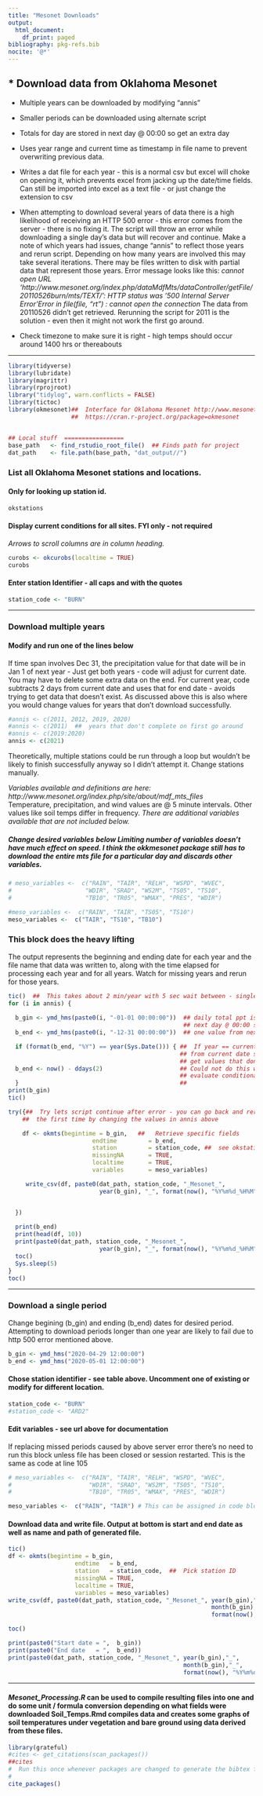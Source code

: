 ---
title: "Mesonet Downloads"
output:
  html_document:
    df_print: paged
bibliography: pkg-refs.bib
nocite: '@*'
---


## * Download data from Oklahoma Mesonet

+ Multiple years can be downloaded by modifying "annis"
+ Smaller periods can be downloaded using alternate script  

+ Totals for day are stored in next day @ 00:00 so get an extra day  

+ Uses year range and current time as timestamp in file name to prevent overwriting previous data.  

+ Writes a dat file for each year - this is a normal csv but excel will choke on opening it, which prevents excel from jacking up the date/time fields.  Can still be imported into excel as a text file - or just change the extension to csv  


+ When attempting to download several years of data there is a high likelihood of receiving an HTTP 500 error - this error comes from the server - there is no fixing it.  The script will throw an error while downloading a single day's data but will recover and continue.  Make a note of which years had issues, change "annis" to reflect those years and rerun script.  Depending on how many years are involved this may take several iterations. 
There may be files written to disk with partial data that represent those years.  Error message looks like this:  *cannot open URL 'http://www.mesonet.org/index.php/dataMdfMts/dataController/getFile/20110526burn/mts/TEXT/': HTTP status was '500 Internal Server Error'Error in file(file, "rt") : cannot open the connection*  The data from 20110526 didn't get retrieved.  Rerunning the script for 2011 is the solution - even then it might not work the first go around.

+ Check timezone to make sure it is right - high temps should occur around 1400 hrs or thereabouts  

***

```{r Libraries, message=FALSE, warning=FALSE, include=FALSE}
library(tidyverse)   
library(lubridate)   
library(magrittr)    
library(rprojroot)   
library("tidylog", warn.conflicts = FALSE)
library(tictoc)
library(okmesonet)##  Interface for Oklahoma Mesonet http://www.mesonet.org/
                  ##  https://cran.r-project.org/package=okmesonet


## Local stuff  =================
base_path   <- find_rstudio_root_file()  ## Finds path for project
dat_path    <- file.path(base_path, "dat_output//")  

```
  
### List all Oklahoma Mesonet stations and locations.  
####   Only for looking up station id.
  
```{r StationCodes, echo=TRUE, paged.print=TRUE}
okstations
```


#### Display current conditions for all sites.  FYI only - not required
*Arrows to scroll columns are in column heading.*  
```{r echo=TRUE, paged.print=TRUE}
curobs <- okcurobs(localtime = TRUE) 
curobs
```

#### Enter station Identifier - all caps and with the quotes  

```{r}
station_code <- "BURN"
```

***  

###  Download multiple years  
####  Modify and run one of the lines below
If time span involves Dec 31,  the precipitation value for that date will be in Jan 1 of next year - Just get both years - code will adjust for current date.  You may have to delete some extra data on the end.  For current year, code subtracts 2 days from current date and uses that for end date - avoids trying to get data that doesn't exist.  As discussed above this is also where you would change values for years that don't download successfully.  

```{r}
#annis <- c(2011, 2012, 2019, 2020)
#annis <- c(2011)  ##  years that don't complete on first go around
#annis <- c(2019:2020)  
annis <- c(2021)  
```

Theoretically, multiple stations could be run through a loop but wouldn't be likely to finish successfully anyway so I didn't attempt it.  Change stations manually.  

*Variables available and definitions are here:  http://www.mesonet.org/index.php/site/about/mdf_mts_files*  
Temperature, precipitation, and wind values are @ 5 minute intervals.  Other values like soil temps differ in frequency.  *There are additional variables available that are not included below.*

##### Change desired variables below  Limiting number of variables doesn't have much effect on speed.  I think the okkmesonet package still has to download the entire mts file for a particular day and discards other variables.

```{r}
# meso_variables <-  c("RAIN", "TAIR", "RELH", "WSPD", "WVEC",
#                     "WDIR", "SRAD", "WS2M", "TS05", "TS10",
#                     "TB10", "TR05", "WMAX", "PRES", "WDIR")

#meso_variables <-  c("RAIN", "TAIR", "TS05", "TS10")
meso_variables <-  c("TAIR", "TS10", "TB10")

```

### This block does the heavy lifting
The output represents the beginning and ending date for each year and the file name that data was written to, along with the time elapsed for processing each year and for all years.  Watch for missing years and rerun for those years.

```{r Multiple Years, echo=TRUE, paged.print=TRUE}
tic()  ##  This takes about 2 min/year with 5 sec wait between - single periods can be run below
for (i in annis) {
  
  b_gin <- ymd_hms(paste0(i, "-01-01 00:00:00"))  ## daily total ppt is stored in 
                                                  ## next day @ 00:00 so you may need
  b_end <- ymd_hms(paste0(i, "-12-31 00:00:00"))  ## one value from next month

  if (format(b_end, "%Y") == year(Sys.Date())) { ##  If year == current year, subtract 2 days 
                                                 ## from current date so we don't try to 
                                                 ## get values that don't exist yet
  b_end <- now() - ddays(2)                      ## Could not do this with if_else - wouldn't 
                                                 ## evaluate conditional
  }                                              ##  
print(b_gin)
tic()

try({##  Try lets script continue after error - you can go back and rerun what timed out
    ##  the first time by changing the values in annis above

    df <- okmts(begintime = b_gin,   ##   Retrieve specific fields
                        endtime         = b_end,
                        station         = station_code, ##  see okstations 
                        missingNA       = TRUE,
                        localtime       = TRUE,
                        variables       = meso_variables)

     write_csv(df, paste0(dat_path, station_code, "_Mesonet_", 
                          year(b_gin), "_", format(now(), "%Y%m%d_%H%M"), ".dat"))


  })
  
  print(b_end)
  print(head(df, 10))
  print(paste0(dat_path, station_code, "_Mesonet_", 
                          year(b_gin), "_", format(now(), "%Y%m%d_%H%M"), ".dat"))
  toc()
  Sys.sleep(5)
}
toc()
```


***

###  Download a single period  
Change begining (b_gin) and ending (b_end) dates for desired period.  Attempting to download periods longer than one year are likely to fail due to http 500 error mentioned above.   

```{r}
b_gin <- ymd_hms("2020-04-29 12:00:00")
b_end <- ymd_hms("2020-05-01 12:00:00")

```


#### Chose station identifier - see table above. Uncomment one of existing or modify for different location.  

```{r}
station_code <- "BURN"  
#station_code <- "ARD2" 

```

#### Edit variables - see url above for documentation  
If replacing missed periods caused by above server error there's no need to run this block unless file has been closed or session restarted. This is the same as code at line 105
```{r}
# meso_variables <-  c("RAIN", "TAIR", "RELH", "WSPD", "WVEC",
#                      "WDIR", "SRAD", "WS2M", "TS05", "TS10", 
#                      "TB10", "TR05", "WMAX", "PRES", "WDIR")

meso_variables <-  c("RAIN", "TAIR") # This can be assigned in code block in previous section as well

```
#### Download data and write file.  Output at bottom is start and end date as well as name and path of generated file.  

```{r Single period, echo=TRUE}
tic()
df <- okmts(begintime = b_gin,    
                   endtime   = b_end,
                   station   = station_code,  ##  Pick station ID
                   missingNA = TRUE,
                   localtime = TRUE,
                   variables = meso_variables)
write_csv(df, paste0(dat_path, station_code, "_Mesonet_", year(b_gin),"_", 
                                                          month(b_gin),"_", 
                                                          format(now(), "%Y%m%d_%H%M"), ".dat"))

toc()
```

```{r echo=FALSE}
print(paste0("Start date = ",  b_gin))
print(paste0("End date   = ",  b_end))
print(paste0(dat_path, station_code, "_Mesonet_", year(b_gin),"_", 
                                                  month(b_gin),"_", 
                                                  format(now(), "%Y%m%d_%H%M"), ".dat"))


```


***

#### *Mesonet_Processing.R* can be used to compile resulting files into one and do some unit / formula conversion depending on what fields were downloaded  Soil_Temps.Rmd compiles data and creates some graphs of soil temperatures under vegetation and bare ground using data derived from these files.

```{r grateful, eval=FALSE, include=FALSE}

library(grateful)
#cites <- get_citations(scan_packages())
##cites
#  Run this once whenever packages are changed to generate the bibtex file
#  
cite_packages()

```
